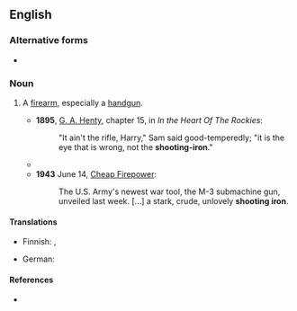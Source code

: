 {{also|shooting-iron}}

==English==

===Alternative forms===
* {{l|en|shooting-iron}}

===Noun===
{{en-noun}}

# {{lb|en|chiefly|US|colloquial|dated}} A [[firearm]], especially a [[handgun]].
#* '''1895''', [[w:G. A. Henty|G. A. Henty]], chapter 15, in ''In the Heart Of The Rockies'':
#*: "It ain't the rifle, Harry," Sam said good-temperedly; "it is the eye that is wrong, not the '''shooting-iron'''."
#* {{RQ:Conrad Lord Jim|chapter=XXV|page=267|passage=Look like a fool walking about with an empty '''shooting-iron''' in my hand.}}
#* '''1943''' June 14, [https://web.archive.org/web/20081214182713/http://www.time.com/time/magazine/article/0,9171,851796,00.html Cheap Firepower]:
#*: The U.S. Army's newest war tool, the M-3 submachine gun, unveiled last week. [...] a stark, crude, unlovely '''shooting iron'''.

====Translations====
{{trans-top|firearm}}
* Finnish: {{t+|fi|paukkurauta}}, {{t|fi|reikärauta}}
{{trans-mid}}
* German: {{t+|de|Schießeisen|n}}
{{trans-bottom}}

====References====
* {{R:OneLook}}